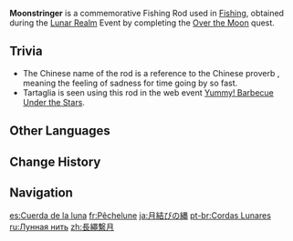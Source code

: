 {{Item Infobox
|id           = 200904
|image        = Item Moonstringer.png
|type         = Fishing Rods
|invCategory  = Gadgets
|quality      = 4
|effect       = If you can stay within the Ideal Tension Zone while fishing, this rod will shorten the time in which fish will struggle at an accelerating rate and increase your chances of success. If you leave the Ideal Tension Zone, the acceleration will reset.
|description  = A special fishing rod created for the sake of the [[Lunar Leviathan]]. To tackle this legendary fish, the creator of this rod specially added some material with rare functions onto the rod itself and the fishing line, giving it both great malleability and tensile strength. Of course, such a treasure could easily catch ordinary fish, but that seems like overkill to the point where even the rod might feel ashamed to be used thus.
|source1      = [[Over the Moon]] Event Quest
|event        = Lunar Realm
|reusable     = Yes
|usage        = Fishing
|memento      = Yes
}}
'''Moonstringer''' is a commemorative Fishing Rod used in [[Fishing]], obtained during the [[Lunar Realm]] Event by completing the [[Over the Moon]] quest.

==Trivia==
*The Chinese name of the rod {{Lang|"Tie the Moon With a Long Rope"|zh=长绳系月|zh_rm=Cháng Shéng Xì Yuè}} is a reference to the Chinese proverb {{Lang|"tie the sun with a long rope"|zh=长绳系日|zh_rm=cháng shéng xì rì}}, meaning the feeling of sadness for time going by so fast.
*Tartaglia is seen using this rod in the web event [[Yummy! Barbecue Under the Stars]].

==Other Languages==
{{Other Languages
|en      = Moonstringer
|zhs     = 长绳系月
|zhs_rm  = Cháng Shéng Xì Yuè
|zht     = 長繩繫月
|zht_rm  = Cháng Shéng Xì Yuè
|zh_tl   = Tie the Moon With a Long Rope
|ja      = 月結びの縄
|ja_rm   = Tsukimusubi no Nawa
|ja_tl   = Rope of the Moon Tie
|ko      = 달을 묶은 밧줄
|ko_rm   = Dal-eul Mukkeun Batjul
|ko_tl   = Rope That Tied the Moon
|es      = Cuerda de la luna
|es_tl   = String of the Moon
|fr      = Pêchelune
|fr_tl   = Moonangler
|ru      = Лунная нить
|ru_tl   = Moon String
|th      = Moonstringer
|vi      = Kẻ Trói Trăng
|vi_tl   = 
|de      = Mondschnur
|de_tl   = Moon String
|id      = Moonstringer
|pt      = Cordas Lunares
|pt_tl   = 
|tr      = Mehtap Kamışı
|tr_tl   = Moonlight {{W|Reed (plant)|Reed}}
|it      = Pescaluna
|it_tl   =
}}

==Change History==
{{Change History|2.1}}

==Navigation==
{{Gadget Navbox}}

[[es:Cuerda de la luna]]
[[fr:Pêchelune]]
[[ja:月結びの縄]]
[[pt-br:Cordas Lunares]]
[[ru:Лунная нить]]
[[zh:長繩繫月]]